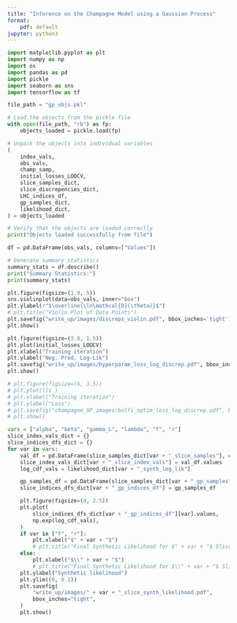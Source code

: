 ```yaml
---
title: "Inference on the Champagne Model using a Gaussian Process"
format:
    pdf: default
jupyter: python3
---
```


```python
import matplotlib.pyplot as plt
import numpy as np
import os
import pandas as pd
import pickle
import seaborn as sns
import tensorflow as tf

file_path = "gp_objs.pkl"

# Load the objects from the pickle file
with open(file_path, "rb") as fp:
    objects_loaded = pickle.load(fp)

# Unpack the objects into individual variables
(
    index_vals,
    obs_vals,
    champ_samp,
    initial_losses_LOOCV,
    slice_samples_dict,
    slice_discrepencies_dict,
    LHC_indices_df,
    gp_samples_dict,
    likelihood_dict,
) = objects_loaded

# Verify that the objects are loaded correctly
print("Objects loaded successfully from file")

df = pd.DataFrame(obs_vals, columns=["Values"])

# Generate summary statistics
summary_stats = df.describe()
print("Summary Statistics:")
print(summary_stats)
```

```python
plt.figure(figsize=(1.9, 5))
sns.violinplot(data=obs_vals, inner="box")
plt.ylabel(r"$\overline{\ln\mathcal{D}(\theta)}$")
# plt.title("Violin Plot of Data Points")
plt.savefig("write_up/images/discreps_violin.pdf", bbox_inches='tight')
plt.show()
```

```python
plt.figure(figsize=(3.8, 1.5))
plt.plot(initial_losses_LOOCV)
plt.xlabel("Training iteration")
plt.ylabel("Neg. Pred. Log-Lik")
plt.savefig("write_up/images/hyperparam_loss_log_discrep.pdf", bbox_inches='tight')
plt.show()
```

```python
# plt.figure(figsize=(6, 3.5))
# plt.plot(lls_)
# plt.xlabel("Training iteration")
# plt.ylabel("Loss")
# plt.savefig("champagne_GP_images/bolfi_optim_loss_log_discrep.pdf", bbox_inches="tight")
# plt.show()
```

```python
vars = ["alpha", "beta", "gamma_L", "lambda", "f", "r"]
slice_index_vals_dict = {}
slice_indices_dfs_dict = {}
for var in vars:
    val_df = pd.DataFrame(slice_samples_dict[var + "_slice_samples"], columns=vars)
    slice_index_vals_dict[var + "_slice_index_vals"] = val_df.values
    log_cdf_vals = likelihood_dict[var + "_synth_log_lik"]

    gp_samples_df = pd.DataFrame(slice_samples_dict[var + "_gp_samples"], columns=vars)
    slice_indices_dfs_dict[var + "_gp_indices_df"] = gp_samples_df

    plt.figure(figsize=(4, 2.5))
    plt.plot(
        slice_indices_dfs_dict[var + "_gp_indices_df"][var].values,
        np.exp(log_cdf_vals),
    )
    if var in ["f", "r"]:
        plt.xlabel("$" + var + "$")
        # plt.title("Final Synthetic Likelihood for $" + var + "$ Slice")
    else:
        plt.xlabel("$\\" + var + "$")
        # plt.title("Final Synthetic Likelihood for $\\" + var + "$ Slice")
    plt.ylabel("Synthetic likelihood")
    plt.ylim((0, 0.1))
    plt.savefig(
        "write_up/images/" + var + "_slice_synth_likelihood.pdf",
        bbox_inches="tight",
    )
    plt.show()
```